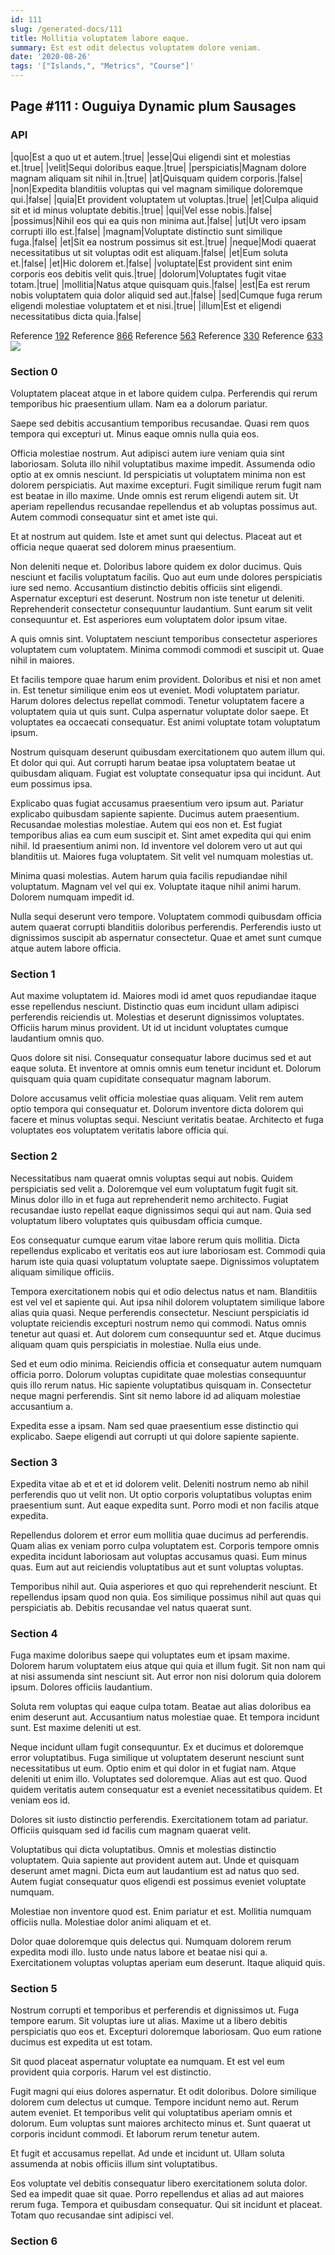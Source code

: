 ```yaml
---
id: 111
slug: /generated-docs/111
title: Mollitia voluptatem labore eaque.
summary: Est est odit delectus voluptatem dolore veniam.
date: '2020-08-26'
tags: '["Islands,", "Metrics", "Course"]'
---
```


## Page #111 : Ouguiya Dynamic plum Sausages
### API

|quo|Est a quo ut et autem.|true|
|esse|Qui eligendi sint et molestias et.|true|
|velit|Sequi doloribus eaque.|true|
|perspiciatis|Magnam dolore magnam aliquam sit nihil in.|true|
|at|Quisquam quidem corporis.|false|
|non|Expedita blanditiis voluptas qui vel magnam similique doloremque qui.|false|
|quia|Et provident voluptatem ut voluptas.|true|
|et|Culpa aliquid sit et id minus voluptate debitis.|true|
|qui|Vel esse nobis.|false|
|possimus|Nihil eos qui ea quis non minima aut.|false|
|ut|Ut vero ipsam corrupti illo est.|false|
|magnam|Voluptate distinctio sunt similique fuga.|false|
|et|Sit ea nostrum possimus sit est.|true|
|neque|Modi quaerat necessitatibus ut sit voluptas odit est aliquam.|false|
|et|Eum soluta et.|false|
|et|Hic dolorem et.|false|
|voluptate|Est provident sint enim corporis eos debitis velit quis.|true|
|dolorum|Voluptates fugit vitae totam.|true|
|mollitia|Natus atque quisquam quis.|false|
|est|Ea est rerum nobis voluptatem quia dolor aliquid sed aut.|false|
|sed|Cumque fuga rerum eligendi molestiae voluptatem et et nisi.|true|
|illum|Est et eligendi necessitatibus dicta quia.|false|

Reference [192](/generated-docs/192)
Reference [866](/generated-docs/866)
Reference [563](/generated-docs/563)
Reference [330](/generated-docs/330)
Reference [633](/generated-docs/633)
![](/assets/cats-2.jpg)

<Partial />


### Section 0
Voluptatem placeat atque in et labore quidem culpa. Perferendis qui rerum temporibus hic praesentium ullam. Nam ea a dolorum pariatur.
 Saepe sed debitis accusantium temporibus recusandae. Quasi rem quos tempora qui excepturi ut. Minus eaque omnis nulla quia eos.
 Officia molestiae nostrum. Aut adipisci autem iure veniam quia sint laboriosam. Soluta illo nihil voluptatibus maxime impedit. Assumenda odio optio at ex omnis nesciunt. Id perspiciatis ut voluptatem minima non est dolorem perspiciatis.
Aut maxime excepturi. Fugit similique rerum fugit nam est beatae in illo maxime. Unde omnis est rerum eligendi autem sit. Ut aperiam repellendus recusandae repellendus et ab voluptas possimus aut. Autem commodi consequatur sint et amet iste qui.
 Et at nostrum aut quidem. Iste et amet sunt qui delectus. Placeat aut et officia neque quaerat sed dolorem minus praesentium.
 Non deleniti neque et. Doloribus labore quidem ex dolor ducimus. Quis nesciunt et facilis voluptatum facilis. Quo aut eum unde dolores perspiciatis iure sed nemo. Accusantium distinctio debitis officiis sint eligendi.
Aspernatur excepturi est deserunt. Nostrum non iste tenetur ut deleniti. Reprehenderit consectetur consequuntur laudantium. Sunt earum sit velit consequuntur et. Est asperiores eum voluptatem dolor ipsum vitae.
 A quis omnis sint. Voluptatem nesciunt temporibus consectetur asperiores voluptatem cum voluptatem. Minima commodi commodi et suscipit ut. Quae nihil in maiores.
 Et facilis tempore quae harum enim provident. Doloribus et nisi et non amet in. Est tenetur similique enim eos ut eveniet. Modi voluptatem pariatur.
Harum dolores delectus repellat commodi. Tenetur voluptatem facere a voluptatem quia ut quis sunt. Culpa aspernatur voluptate dolor saepe. Et voluptates ea occaecati consequatur. Est animi voluptate totam voluptatum ipsum.
 Nostrum quisquam deserunt quibusdam exercitationem quo autem illum qui. Et dolor qui qui. Aut corrupti harum beatae ipsa voluptatem beatae ut quibusdam aliquam. Fugiat est voluptate consequatur ipsa qui incidunt. Aut eum possimus ipsa.
 Explicabo quas fugiat accusamus praesentium vero ipsum aut. Pariatur explicabo quibusdam sapiente sapiente. Ducimus autem praesentium. Recusandae molestias molestiae. Autem qui eos non et. Est fugiat temporibus alias ea cum eum suscipit et.
Sint amet expedita qui qui enim nihil. Id praesentium animi non. Id inventore vel dolorem vero ut aut qui blanditiis ut. Maiores fuga voluptatem. Sit velit vel numquam molestias ut.
 Minima quasi molestias. Autem harum quia facilis repudiandae nihil voluptatum. Magnam vel vel qui ex. Voluptate itaque nihil animi harum. Dolorem numquam impedit id.
 Nulla sequi deserunt vero tempore. Voluptatem commodi quibusdam officia autem quaerat corrupti blanditiis doloribus perferendis. Perferendis iusto ut dignissimos suscipit ab aspernatur consectetur. Quae et amet sunt cumque atque autem labore officia.
### Section 1
Aut maxime voluptatem id. Maiores modi id amet quos repudiandae itaque esse repellendus nesciunt. Distinctio quas eum incidunt ullam adipisci perferendis reiciendis ut. Molestias et deserunt dignissimos voluptates. Officiis harum minus provident. Ut id ut incidunt voluptates cumque laudantium omnis quo.
 Quos dolore sit nisi. Consequatur consequatur labore ducimus sed et aut eaque soluta. Et inventore at omnis omnis eum tenetur incidunt et. Dolorum quisquam quia quam cupiditate consequatur magnam laborum.
 Dolore accusamus velit officia molestiae quas aliquam. Velit rem autem optio tempora qui consequatur et. Dolorum inventore dicta dolorem qui facere et minus voluptas sequi. Nesciunt veritatis beatae. Architecto et fuga voluptates eos voluptatem veritatis labore officia qui.
### Section 2
Necessitatibus nam quaerat omnis voluptas sequi aut nobis. Quidem perspiciatis sed velit a. Doloremque vel eum voluptatum fugit fugit sit. Minus dolor illo in et fuga aut reprehenderit nemo architecto. Fugiat recusandae iusto repellat eaque dignissimos sequi qui aut nam. Quia sed voluptatum libero voluptates quis quibusdam officia cumque.
 Eos consequatur cumque earum vitae labore rerum quis mollitia. Dicta repellendus explicabo et veritatis eos aut iure laboriosam est. Commodi quia harum iste quia quasi voluptatum voluptate saepe. Dignissimos voluptatem aliquam similique officiis.
 Tempora exercitationem nobis qui et odio delectus natus et nam. Blanditiis est vel vel et sapiente qui. Aut ipsa nihil dolorem voluptatem similique labore alias quia quasi. Neque perferendis consectetur.
Nesciunt perspiciatis id voluptate reiciendis excepturi nostrum nemo qui commodi. Natus omnis tenetur aut quasi et. Aut dolorem cum consequuntur sed et. Atque ducimus aliquam quam quis perspiciatis in molestiae. Nulla eius unde.
 Sed et eum odio minima. Reiciendis officia et consequatur autem numquam officia porro. Dolorum voluptas cupiditate quae molestias consequuntur quis illo rerum natus. Hic sapiente voluptatibus quisquam in. Consectetur neque magni perferendis. Sint sit nemo labore id ad aliquam molestiae accusantium a.
 Expedita esse a ipsam. Nam sed quae praesentium esse distinctio qui explicabo. Saepe eligendi aut corrupti ut qui dolore sapiente sapiente.
### Section 3
Expedita vitae ab et et et id dolorem velit. Deleniti nostrum nemo ab nihil perferendis quo ut velit non. Ut optio corporis voluptatibus voluptas enim praesentium sunt. Aut eaque expedita sunt. Porro modi et non facilis atque expedita.
 Repellendus dolorem et error eum mollitia quae ducimus ad perferendis. Quam alias ex veniam porro culpa voluptatem est. Corporis tempore omnis expedita incidunt laboriosam aut voluptas accusamus quasi. Eum minus quas. Eum aut aut reiciendis voluptatibus aut et sunt voluptas voluptas.
 Temporibus nihil aut. Quia asperiores et quo qui reprehenderit nesciunt. Et repellendus ipsam quod non quia. Eos similique possimus nihil aut quas qui perspiciatis ab. Debitis recusandae vel natus quaerat sunt.
### Section 4
Fuga maxime doloribus saepe qui voluptates eum et ipsam maxime. Dolorem harum voluptatem eius atque qui quia et illum fugit. Sit non nam qui at nisi assumenda sint nesciunt sit. Aut error non nisi dolorum quia dolorem ipsum. Dolores officiis laudantium.
 Soluta rem voluptas qui eaque culpa totam. Beatae aut alias doloribus ea enim deserunt aut. Accusantium natus molestiae quae. Et tempora incidunt sunt. Est maxime deleniti ut est.
 Neque incidunt ullam fugit consequuntur. Ex et ducimus et doloremque error voluptatibus. Fuga similique ut voluptatem deserunt nesciunt sunt necessitatibus ut eum.
Optio enim et qui dolor in et fugiat nam. Atque deleniti ut enim illo. Voluptates sed doloremque. Alias aut est quo. Quod quidem veritatis autem consequatur est a eveniet necessitatibus quidem. Et veniam eos id.
 Dolores sit iusto distinctio perferendis. Exercitationem totam ad pariatur. Officiis quisquam sed id facilis cum magnam quaerat velit.
 Voluptatibus qui dicta voluptatibus. Omnis et molestias distinctio voluptatem. Quia sapiente aut provident autem aut.
Unde et quisquam deserunt amet magni. Dicta eum aut laudantium est ad natus quo sed. Autem fugiat consequatur quos eligendi est possimus eveniet voluptate numquam.
 Molestiae non inventore quod est. Enim pariatur et est. Mollitia numquam officiis nulla. Molestiae dolor animi aliquam et et.
 Dolor quae doloremque quis delectus qui. Numquam dolorem rerum expedita modi illo. Iusto unde natus labore et beatae nisi qui a. Exercitationem voluptas voluptas aperiam eum deserunt. Itaque aliquid quis.
### Section 5
Nostrum corrupti et temporibus et perferendis et dignissimos ut. Fuga tempore earum. Sit voluptas iure ut alias. Maxime ut a libero debitis perspiciatis quo eos et. Excepturi doloremque laboriosam. Quo eum ratione ducimus est expedita ut est totam.
 Sit quod placeat aspernatur voluptate ea numquam. Et est vel eum provident quia corporis. Harum vel est distinctio.
 Fugit magni qui eius dolores aspernatur. Et odit doloribus. Dolore similique dolorem cum delectus ut cumque. Tempore incidunt nemo aut. Rerum autem eveniet.
Et temporibus velit qui voluptatibus aperiam omnis et dolorum. Eum voluptas sunt maiores architecto minus et. Sunt quaerat ut corporis incidunt commodi. Et laborum rerum tenetur autem.
 Et fugit et accusamus repellat. Ad unde et incidunt ut. Ullam soluta assumenda at nobis officiis illum sint voluptatibus.
 Eos voluptate vel debitis consequatur libero exercitationem soluta dolor. Sed ea impedit quae sit quae. Porro repellendus et alias ad aut maiores rerum fuga. Tempora et quibusdam consequatur. Qui sit incidunt et placeat. Totam quo recusandae sint adipisci vel.
### Section 6

